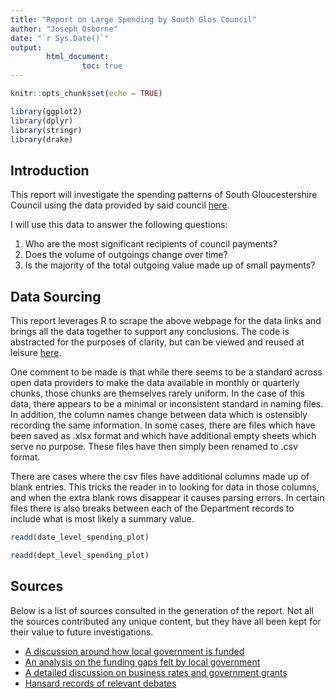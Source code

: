 ```yaml
---
title: "Report on Large Spending by South Glos Council"
author: "Joseph Osborne"
date: "`r Sys.Date()`"
output: 
        html_document:
                toc: true
---
```


```r
knitr::opts_chunk$set(echo = TRUE)

library(ggplot2)
library(dplyr)
library(stringr)
library(drake)
```

## Introduction

This report will investigate the spending patterns of South Gloucestershire Council using the data provided by said council [here](https://www.southglos.gov.uk/business/tenders-and-contracts/how-we-spend-our-money/council-payments-over-500/). 

I will use this data to answer the following questions:

1. Who are the most significant recipients of council payments?
1. Does the volume of outgoings change over time?
1. Is the majority of the total outgoing value made up of small payments?


## Data Sourcing

This report leverages R to scrape the above webpage for the data links and brings all the data together to support any conclusions. The code is abstracted for the purposes of clarity, but can be viewed and reused at leisure [here](http://a.link.webpage/).

One comment to be made is that while there seems to be a standard across open data providers to make the data available in monthly or quarterly chunks, those chunks are themselves rarely uniform. In the case of this data, there appears to be a minimal or inconsistent standard in naming files. In addition, the column names change between data which is ostensibly recording the same information. In some cases, there are files which have been saved as .xlsx format and which have additional empty sheets which serve no purpose. These files have then simply been renamed to .csv format. 

There are cases where the csv files have additional columns made up of blank entries. This tricks the reader in to looking for data in those columns, and when the extra blank rows disappear it causes parsing errors. In certain files there is also breaks between each of the Department records to include what is most likely a summary value. 

```r


readd(date_level_spending_plot)
```

```r



readd(dept_level_spending_plot)

```



## Sources

Below is a list of sources consulted in the generation of the report. Not all the sources contributed any unique content, but they have all been kept for their value to future investigations. 

* [A discussion around how local government is funded](https://citizensassembly.co.uk/how-is-local-government-funded/)
* [An analysis on the funding gaps felt by local government](https://www.local.gov.uk/sites/default/files/documents/Technical Document 2020.pdf)
* [A detailed discussion on business rates and government grants](https://www.local.gov.uk/topics/finance-and-business-rates/local-taxation-council-tax-and-business-rates)
* [Hansard records of relevant debates](https://hansard.parliament.uk/search/Debates?house=commons)
